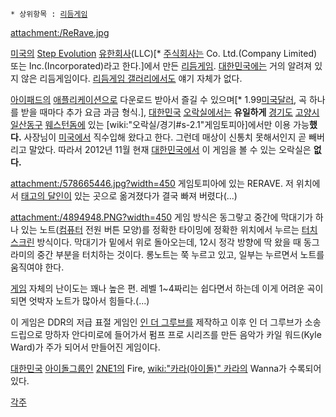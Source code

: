  * 상위항목 : [[리듬게임]]

attachment:/ReRave.jpg

[[미국]]의 [http://www.stepevolution.com/ Step Evolution] [[유한회사]](LLC)[* [[주식회사]]는 Co. Ltd.(Company Limited) 또는 Inc.(Incorporated)라고 한다.]에서 만든 [[리듬게임]]. [[대한민국]]에는 거의 알려져 있지 않은 리듬게임이다. [[리듬게임 갤러리]]에서도 얘기 자체가 없다.

[[아이패드]]의 [[애플리케이션]]으로 다운로드 받아서 즐길 수 있으며[* 1.99[[미국달러]], 곡 하나를 받을 때마다 추가 요금 과금 형식.], [[대한민국]] [[오락실]]에서는 '''유일하게''' [[경기도]] [[고양시]] [[일산동구]] [[웨스턴돔]]에 있는 [wiki:"오락실/경기#s-2.1"게임토피아]에서만 이용 가능'''했다.''' 사장님이 [[미국]]에서 직수입해 왔다고 한다. 그런데 매상이 신통치 못해서인지 곧 빼버리고 말았다. 따라서 2012년 11월 현재 [[대한민국]]에서 이 게임을 볼 수 있는 오락실은 '''없다.'''

attachment:/578665446.jpg?width=450
게임토피아에 있는 RERAVE. 저 위치에서 [[태고의 달인]]이 있는 곳으로 옮겨졌다가 결국 빠져 버렸다(...)

attachment:/4894948.PNG?width=450
게임 방식은 동그랗고 중간에 막대기가 하나 있는 노트([[컴퓨터]] 전원 버튼 모양)를 정확한 타이밍에 정확한 위치에서 누르는 [[터치스크린]] 방식이다. 막대기가 밑에서 위로 돌아오는데, 12시 정각 방향에 딱 왔을 때 동그라미의 중간 부분을 터치하는 것이다. 롱노트는 쭉 누르고 있고, 일부는 누르면서 노트를 움직여야 한다. 

[[게임]] 자체의 난이도는 꽤나 높은 편. 레벨 1~4짜리는 쉽다면서 하는데 이게 어려운 곡이 되면 엇박자 노트가 많아서 힘들다.(...)

이 게임은 DDR의 저급 표절 게임인 [[인 더 그루브]]를 제작하고 이후 인 더 그루브가 소송드립으로 망하자 안다미로에 들어가서 펌프 프로 시리즈를 만든 음악가 카일 워드(Kyle Ward)가 주가 되어서 만들어진 게임이다.

[[대한민국]] [[아이돌]]그룹인 [[2NE1]]의 Fire, [[wiki:"카라(아이돌)" 카라]]의 Wanna가 수록되어 있다.

[[각주]]
